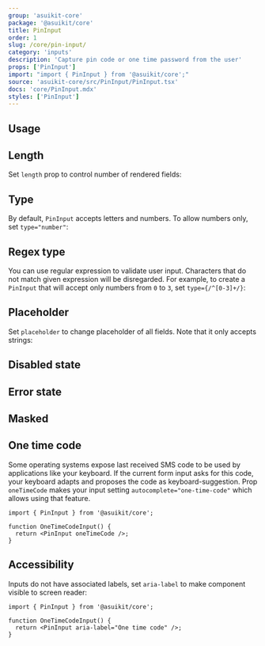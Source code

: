 ```yaml
---
group: 'asuikit-core'
package: '@asuikit/core'
title: PinInput
order: 1
slug: /core/pin-input/
category: 'inputs'
description: 'Capture pin code or one time password from the user'
props: ['PinInput']
import: "import { PinInput } from '@asuikit/core';"
source: 'asuikit-core/src/PinInput/PinInput.tsx'
docs: 'core/PinInput.mdx'
styles: ['PinInput']
---
```



## Usage

<Demo data={PinInputDemos.usage} />

## Length

Set `length` prop to control number of rendered fields:

<Demo data={PinInputDemos.length} />

## Type

By default, `PinInput` accepts letters and numbers. To allow numbers only, set `type="number"`:

<Demo data={PinInputDemos.number} />

## Regex type

You can use regular expression to validate user input. Characters that do not match given expression
will be disregarded. For example, to create a `PinInput` that will accept only numbers from `0` to `3`,
set `type={/^[0-3]+/}`:

<Demo data={PinInputDemos.regexp} />

## Placeholder

Set `placeholder` to change placeholder of all fields. Note that it only accepts strings:

<Demo data={PinInputDemos.placeholder} />

## Disabled state

<Demo data={PinInputDemos.disabled} />

## Error state

<Demo data={PinInputDemos.error} />

## Masked

<Demo data={PinInputDemos.mask} />

## One time code

Some operating systems expose last received SMS code to be used by applications like your keyboard.
If the current form input asks for this code, your keyboard adapts and proposes the code as keyboard-suggestion.
Prop `oneTimeCode` makes your input setting `autocomplete="one-time-code"` which allows using that feature.

```tsx
import { PinInput } from '@asuikit/core';

function OneTimeCodeInput() {
  return <PinInput oneTimeCode />;
}
```

## Accessibility

Inputs do not have associated labels, set `aria-label` to make component visible to screen reader:

```tsx
import { PinInput } from '@asuikit/core';

function OneTimeCodeInput() {
  return <PinInput aria-label="One time code" />;
}
```
